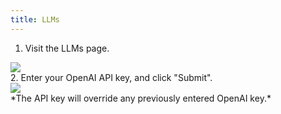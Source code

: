 ```yaml
---
title: LLMs
---
```


1. Visit the LLMs page.
<img src="assets/dashboard/llm-menu.png" style="display: block; margin: 0 auto;"/>
2. Enter your OpenAI API key, and click "Submit".
<img src="assets/dashboard/llm-key.png" style="display: block; margin: 0 auto;"/>
*The API key will override any previously entered OpenAI key.*